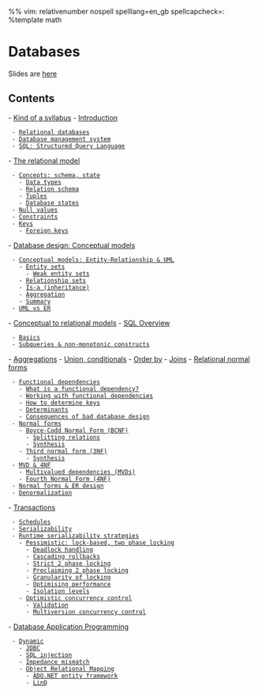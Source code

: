 %% vim: relativenumber nospell spelllang=en_gb spellcapcheck=:
%template math
= Databases =
Slides are [[http://joerg.endrullis.de/databases/|here]]

== Contents ==
- [[kind-of-a-syllabus#Kind of a syllabus|Kind of a syllabus]]
- [[introduction#Introduction|Introduction]]
  - [[introduction#Introduction#Relational databases|Relational databases]]
  - [[introduction#Introduction#Database management system|Database management system]]
  - [[introduction#Introduction#SQL: Structured Query Language|SQL: Structured Query Language]]
- [[the-relational-model#The relational model|The relational model]]
  - [[the-relational-model#The relational model#Concepts: schema, state|Concepts: schema, state]]
    - [[the-relational-model#The relational model#Concepts: schema, state#Data types|Data types]]
    - [[the-relational-model#The relational model#Concepts: schema, state#Relation schema|Relation schema]]
    - [[the-relational-model#The relational model#Concepts: schema, state#Tuples|Tuples]]
    - [[the-relational-model#The relational model#Concepts: schema, state#Database states|Database states]]
  - [[the-relational-model#The relational model#Null values|Null values]]
  - [[the-relational-model#The relational model#Constraints|Constraints]]
  - [[the-relational-model#The relational model#Keys|Keys]]
    - [[the-relational-model#The relational model#Keys#Foreign keys|Foreign keys]]
- [[database-design:-conceptual-models#Database design: Conceptual models|Database design: Conceptual models]]
  - [[database-design:-conceptual-models#Database design: Conceptual models#Conceptual models: Entity-Relationship & UML|Conceptual models: Entity-Relationship & UML]]
    - [[database-design:-conceptual-models#Database design: Conceptual models#Conceptual models: Entity-Relationship & UML#Entity sets|Entity sets]]
      - [[database-design:-conceptual-models#Database design: Conceptual models#Conceptual models: Entity-Relationship & UML#Entity sets#Weak entity sets|Weak entity sets]]
    - [[database-design:-conceptual-models#Database design: Conceptual models#Conceptual models: Entity-Relationship & UML#Relationship sets|Relationship sets]]
    - [[database-design:-conceptual-models#Database design: Conceptual models#Conceptual models: Entity-Relationship & UML#Is-a (inheritance)|Is-a (inheritance)]]
    - [[database-design:-conceptual-models#Database design: Conceptual models#Conceptual models: Entity-Relationship & UML#Aggregation|Aggregation]]
    - [[database-design:-conceptual-models#Database design: Conceptual models#Conceptual models: Entity-Relationship & UML#Summary|Summary]]
  - [[database-design:-conceptual-models#Database design: Conceptual models#UML vs ER|UML vs ER]]
- [[conceptual-to-relational-models#Conceptual to relational models|Conceptual to relational models]]
- [[sql-overview#SQL Overview|SQL Overview]]
  - [[sql-overview#SQL Overview#Basics|Basics]]
  - [[sql-overview#SQL Overview#Subqueries & non-monotonic constructs|Subqueries & non-monotonic constructs]]
- [[aggregations#Aggregations|Aggregations]]
- [[union-conditionals#Union, conditionals|Union, conditionals]]
- [[order-by#Order by|Order by]]
- [[joins#Joins|Joins]]
- [[relational-normal-forms#Relational normal forms|Relational normal forms]]
  - [[relational-normal-forms#Relational normal forms#Functional dependencies|Functional dependencies]]
    - [[relational-normal-forms#Relational normal forms#Functional dependencies#What is a functional dependency?|What is a functional dependency?]]
    - [[relational-normal-forms#Relational normal forms#Functional dependencies#Working with functional dependencies|Working with functional dependencies]]
    - [[relational-normal-forms#Relational normal forms#Functional dependencies#How to determine keys|How to determine keys]]
    - [[relational-normal-forms#Relational normal forms#Functional dependencies#Determinants|Determinants]]
    - [[relational-normal-forms#Relational normal forms#Functional dependencies#Consequences of bad database design|Consequences of bad database design]]
  - [[relational-normal-forms#Relational normal forms#Normal forms|Normal forms]]
    - [[relational-normal-forms#Relational normal forms#Normal forms#Boyce-Codd Normal Form (BCNF)|Boyce-Codd Normal Form (BCNF)]]
      - [[relational-normal-forms#Relational normal forms#Normal forms#Boyce-Codd Normal Form (BCNF)#Splitting relations|Splitting relations]]
      - [[relational-normal-forms#Relational normal forms#Normal forms#Boyce-Codd Normal Form (BCNF)#Synthesis|Synthesis]]
    - [[relational-normal-forms#Relational normal forms#Normal forms#Third normal form (3NF)|Third normal form (3NF)]]
      - [[relational-normal-forms#Relational normal forms#Normal forms#Third normal form (3NF)#Synthesis|Synthesis]]
  - [[relational-normal-forms#Relational normal forms#MVD & 4NF|MVD & 4NF]]
    - [[relational-normal-forms#Relational normal forms#MVD & 4NF#Multivalued dependencies (MVDs)|Multivalued dependencies (MVDs)]]
    - [[relational-normal-forms#Relational normal forms#MVD & 4NF#Fourth Normal Form (4NF)|Fourth Normal Form (4NF)]]
  - [[relational-normal-forms#Relational normal forms#Normal forms & ER design|Normal forms & ER design]]
  - [[relational-normal-forms#Relational normal forms#Denormalization|Denormalization]]
- [[transactions#Transactions|Transactions]]
  - [[transactions#Transactions#Schedules|Schedules]]
  - [[transactions#Transactions#Serializability|Serializability]]
  - [[transactions#Transactions#Runtime serializability strategies|Runtime serializability strategies]]
    - [[transactions#Transactions#Runtime serializability strategies#Pessimistic: lock-based, two phase locking|Pessimistic: lock-based, two phase locking]]
      - [[transactions#Transactions#Runtime serializability strategies#Pessimistic: lock-based, two phase locking#Deadlock handling|Deadlock handling]]
      - [[transactions#Transactions#Runtime serializability strategies#Pessimistic: lock-based, two phase locking#Cascading rollbacks|Cascading rollbacks]]
      - [[transactions#Transactions#Runtime serializability strategies#Pessimistic: lock-based, two phase locking#Strict 2 phase locking|Strict 2 phase locking]]
      - [[transactions#Transactions#Runtime serializability strategies#Pessimistic: lock-based, two phase locking#Preclaiming 2 phase locking|Preclaiming 2 phase locking]]
      - [[transactions#Transactions#Runtime serializability strategies#Pessimistic: lock-based, two phase locking#Granularity of locking|Granularity of locking]]
      - [[transactions#Transactions#Runtime serializability strategies#Pessimistic: lock-based, two phase locking#Optimising performance|Optimising performance]]
      - [[transactions#Transactions#Runtime serializability strategies#Pessimistic: lock-based, two phase locking#Isolation levels|Isolation levels]]
    - [[transactions#Transactions#Runtime serializability strategies#Optimistic concurrency control|Optimistic concurrency control]]
      - [[transactions#Transactions#Runtime serializability strategies#Optimistic concurrency control#Validation|Validation]]
      - [[transactions#Transactions#Runtime serializability strategies#Optimistic concurrency control#Multiversion concurrency control|Multiversion concurrency control]]
- [[database-application-programming#Database Application Programming|Database Application Programming]]
  - [[database-application-programming#Database Application Programming#Dynamic|Dynamic]]
    - [[database-application-programming#Database Application Programming#Dynamic#JDBC|JDBC]]
    - [[database-application-programming#Database Application Programming#Dynamic#SQL injection|SQL injection]]
    - [[database-application-programming#Database Application Programming#Dynamic#Impedance mismatch|Impedance mismatch]]
    - [[database-application-programming#Database Application Programming#Dynamic#Object Relational Mapping|Object Relational Mapping]]
      - [[database-application-programming#Database Application Programming#Dynamic#Object Relational Mapping#ADO.NET entity framework|ADO.NET entity framework]]
      - [[database-application-programming#Database Application Programming#Dynamic#Object Relational Mapping#LinQ|LinQ]]
